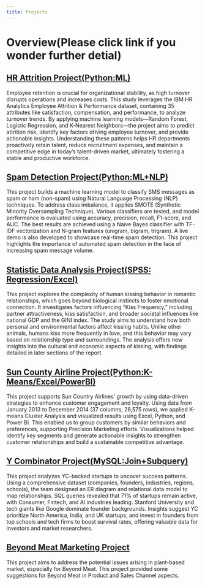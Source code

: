 ```yaml
---
title: Projects
---
```

# Overview(Please click link if you wonder further detial)

## [HR Attrition Project(Python:ML)](./projects/HR Attrition Project/)

Employee retention is crucial for organizational stability, as high turnover disrupts operations and increases costs. This study leverages the IBM HR Analytics Employee Attrition & Performance dataset, containing 35 attributes like satisfaction, compensation, and performance, to analyze turnover trends. By applying machine learning models—Random Forest, Logistic Regression, and K-Nearest Neighbors—the project aims to predict attrition risk, identify key factors driving employee turnover, and provide actionable insights. Understanding these patterns helps HR departments proactively retain talent, reduce recruitment expenses, and maintain a competitive edge in today’s talent-driven market, ultimately fostering a stable and productive workforce.

## [Spam Detection Project(Python:ML+NLP)](./projects/Spam Detection Project/)

This project builds a machine learning model to classify SMS messages as spam or ham (non-spam) using Natural Language Processing (NLP) techniques. To address class imbalance, it applies SMOTE (Synthetic Minority Oversampling Technique). Various classifiers are tested, and model performance is evaluated using accuracy, precision, recall, F1-score, and AUC. The best results are achieved using a Naïve Bayes classifier with TF-IDF vectorization and N-gram features (unigram, bigram, trigram). A live demo is also developed to showcase real-time spam detection. This project highlights the importance of automated spam detection in the face of increasing spam message volume.

## [Statistic Data Analysis Project(SPSS: Regression/Excel)](./projects/Statistic Data Analysis/)

This project explores the complexity of human kissing behavior in romantic relationships, which goes beyond biological instincts to foster emotional connection. It investigates factors influencing "Kiss Frequency," including partner attractiveness, kiss satisfaction, and broader societal influences like national GDP and the GINI index. The study aims to understand how both personal and environmental factors affect kissing habits. Unlike other animals, humans kiss more frequently in love, and this behavior may vary based on relationship type and surroundings. The analysis offers new insights into the cultural and economic aspects of kissing, with findings detailed in later sections of the report.

## [Sun County Airline Project(Python:K-Means/Excel/PowerBI)](./projects/Sun County Airline Project/)

This project supports Sun Country Airlines' growth by using data-driven strategies to enhance customer engagement and loyalty. Using data from January 2013 to December 2014 (37 columns, 26,575 rows), we applied K-means Cluster Analysis and visualized results using Excel, Python, and Power BI. This enabled us to group customers by similar behaviors and preferences, supporting Precision Marketing efforts. Visualizations helped identify key segments and generate actionable insights to strengthen customer relationships and build a sustainable competitive advantage.

## [Y Combinator Project(MySQL:Join+Subquery)](./projects/Y Combinator Proj/)

This project analyzes YC-backed startups to uncover success patterns. Using a comprehensive dataset (companies, founders, industries, regions, schools), the team designed an ER diagram and relational data model to map relationships. SQL queries revealed that 71% of startups remain active, with Consumer, Fintech, and AI industries leading. Stanford University and tech giants like Google dominate founder backgrounds. Insights suggest YC prioritize North America, India, and UK startups, and invest in founders from top schools and tech firms to boost survival rates, offering valuable data for investors and market researchers.

## [Beyond Meat Marketing Project](./projects/Beyond Meat MKT Proj/)

This project aims to address the potential issues arising in plant-based market, especially for Beyond Meat. This project provided some suggestions for Beyond Meat in Product and Sales Channel aspects.
